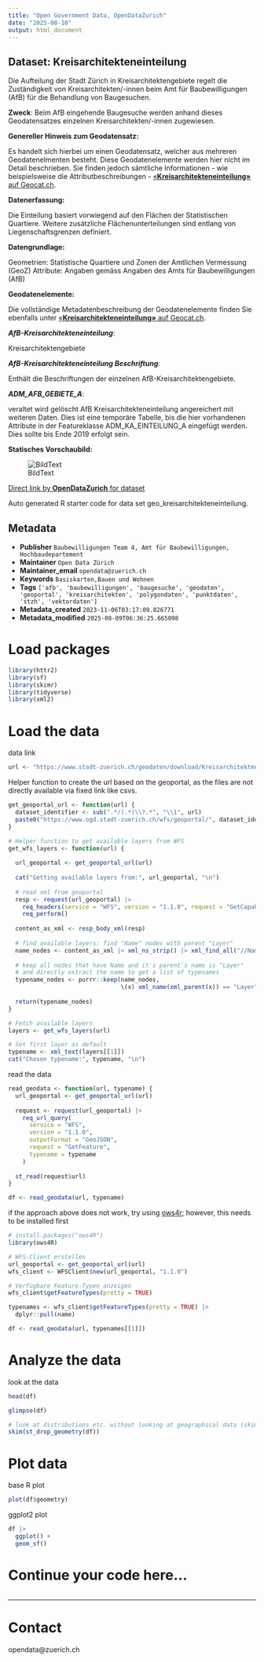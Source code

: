 ```yaml
---
title: "Open Government Data, OpenDataZurich"
date: "2025-08-10"
output: html_document
---
```


## Dataset: Kreisarchitekteneinteilung

Die Aufteilung der Stadt Zürich in Kreisarchitektengebiete regelt die Zuständigkeit von Kreisarchitekten/-innen beim Amt für Baubewilligungen (AfB) für die Behandlung von Baugesuchen.

**Zweck**: Beim AfB eingehende Baugesuche werden anhand dieses Geodatensatzes einzelnen Kreisarchitekten/-innen zugewiesen.

**Genereller Hinweis zum Geodatensatz:**

Es handelt sich hierbei um einen Geodatensatz, welcher aus mehreren Geodatenelmenten besteht. Diese Geodatenelemente werden hier nicht im Detail beschrieben. Sie finden jedoch sämtliche Informationen - wie beispielsweise die Attributbeschreibungen - [«**Kreisarchitekteneinteilung»** auf Geocat.ch](https://www.geocat.ch/geonetwork/srv/ger/catalog.search#/metadata/8c1c22d2-429a-45fd-9a2e-45ad908c5906).
			   

**Datenerfassung:**

Die Einteilung basiert vorwiegend auf den Flächen der Statistischen Quartiere. Weitere zusätzliche Flächenunterteilungen sind entlang von Liegenschaftsgrenzen definiert.

**Datengrundlage:**

Geometrien: Statistische Quartiere und Zonen der Amtlichen Vermessung (GeoZ)
Attribute: Angaben gemäss Angaben des Amts für Baubewilligungen (AfB)

**Geodatenelemente:**

Die vollständige Metadatenbeschreibung der Geodatenelemente finden Sie ebenfalls unter [«**Kreisarchitekteneinteilung»** auf Geocat.ch](https://www.geocat.ch/geonetwork/srv/ger/md.viewer#/full_view/8c1c22d2-429a-45fd-9a2e-45ad908c5906).

***AfB-Kreisarchitekteneinteilung***: 

Kreisarchitektengebiete


***AfB-Kreisarchitekteneinteilung Beschriftung***: 

Enthält die Beschriftungen der einzelnen AfB-Kreisarchitektengebiete.


***ADM_AFB_GEBIETE_A***: 

veraltet wird gelöscht
AfB Kreisarchitekteneinteilung angereichert mit weiteren Daten. Dies ist eine temporäre Tabelle, bis die hier vorhandenen Attribute in der Featureklasse ADM_KA_EINTEILUNG_A eingefügt werden. Dies sollte bis Ende 2019 erfolgt sein. 




**Statisches Vorschaubild:**

![BildText](https://www.gis.stadt-zuerich.ch/zueriplan_docs/geocat/8c1c22d2-429a-45fd-9a2e-45ad908c5906.png)



[Direct link by **OpenDataZurich** for dataset](https://data.stadt-zuerich.ch/dataset/geo_kreisarchitekteneinteilung)

Auto generated R starter code for data set geo_kreisarchitekteneinteilung.

## Metadata

- **Publisher** `Baubewilligungen Team 4, Amt für Baubewilligungen, Hochbaudepartement`
- **Maintainer** `Open Data Zürich`
- **Maintainer_email** `opendata@zuerich.ch`
- **Keywords** `Basis­karten,Bauen und Wohnen`
- **Tags** `['afb', 'baubewilligungen', 'baugesuche', 'geodaten', 'geoportal', 'kreisarchitekten', 'polygondaten', 'punktdaten', 'stzh', 'vektordaten']`
- **Metadata_created** `2023-11-06T03:17:09.826771`
- **Metadata_modified** `2025-08-09T06:36:25.665098`


# Load packages

```r
library(httr2)
library(sf)
library(skimr)
library(tidyverse)
library(xml2)
```

# Load the data

data link
```r
url <- "https://www.stadt-zuerich.ch/geodaten/download/Kreisarchitekteneinteilung?format=geojson_link"
```


Helper function to create the url based on the geoportal, as the files are not directly available via fixed link like csvs.
```r
get_geoportal_url <- function(url) {
  dataset_identifier <- sub(".*/(.*)\\?.*", "\\1", url)
  paste0("https://www.ogd.stadt-zuerich.ch/wfs/geoportal/", dataset_identifier)
}
```

```r
# Helper function to get available layers from WFS
get_wfs_layers <- function(url) {
  
  url_geoportal <- get_geoportal_url(url)
  
  cat("Getting available layers from:", url_geoportal, "\n")
  
  # read xml from geoportal
  resp <- request(url_geoportal) |> 
    req_headers(service = "WFS", version = "1.1.0", request = "GetCapabilities") |> 
    req_perform()
  
  content_as_xml <- resp_body_xml(resp)
  
  # find available layers: find "Name" nodes with parent "Layer"
  name_nodes <- content_as_xml |> xml_ns_strip() |> xml_find_all("//Name")
  
  # keep all nodes that have Name and it's parent's name is "Layer"
  # and directly extract the name to get a list of typenames
  typename_nodes <- purrr::keep(name_nodes,
                                \(x) xml_name(xml_parent(x)) == "Layer")
  
  return(typename_nodes)
}

# Fetch available layers
layers <- get_wfs_layers(url)

# Set first layer as default
typename <- xml_text(layers[[1]])
cat("Chosen typename:", typename, "\n")
```

read the data
```r
read_geodata <- function(url, typename) {
  url_geoportal <- get_geoportal_url(url)
  
  request <- request(url_geoportal) |>
    req_url_query(
      service = "WFS",
      version = "1.1.0",
      outputFormat = "GeoJSON",
      request = "GetFeature",
      typename = typename
    )
  
  st_read(request$url)
}

df <- read_geodata(url, typename)
```

if the approach above does not work, try using [ows4r](https://eblondel.github.io/ows4R/); however, this needs to be installed first
```r
# install.packages("ows4R")
library(ows4R)

# WFS-Client erstellen
url_geoportal <- get_geoportal_url(url)
wfs_client <- WFSClient$new(url_geoportal, "1.1.0")

# Verfügbare Feature-Typen anzeigen
wfs_client$getFeatureTypes(pretty = TRUE)

typenames <- wfs_client$getFeatureTypes(pretty = TRUE) |> 
  dplyr::pull(name)

df <- read_geodata(url, typenames[[1]])
```

# Analyze the data

look at the data
```r
head(df)
```

```r
glimpse(df)
```

```r
# look at distributions etc. without looking at geographical data (skim cannot deal with geometries)
skim(st_drop_geometry(df))
```

# Plot data

base R plot
```r
plot(df$geometry)
```

ggplot2 plot
```r
df |>
  ggplot() +
  geom_sf()
```

# Continue your code here...

```r

```

------------------------------------------------------------------------

# Contact

opendata@zuerich.ch
